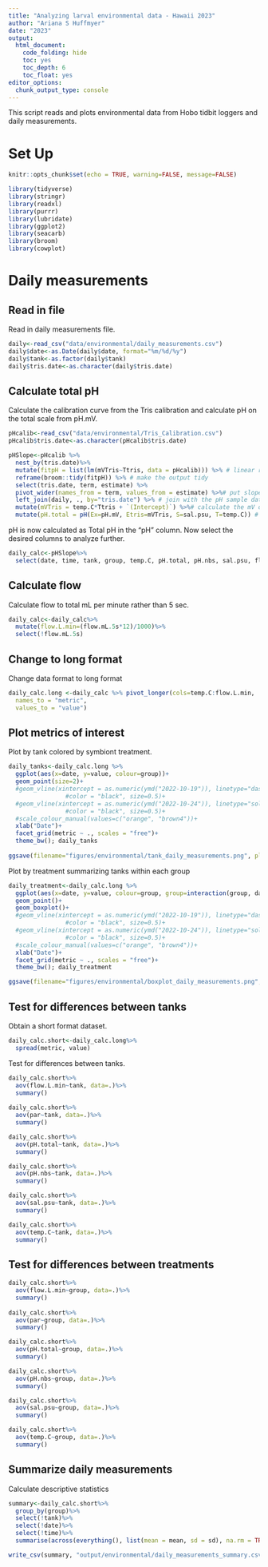 ```yaml
---
title: "Analyzing larval environmental data - Hawaii 2023"
author: "Ariana S Huffmyer"
date: "2023"
output: 
  html_document:
    code_folding: hide
    toc: yes
    toc_depth: 6
    toc_float: yes
editor_options: 
  chunk_output_type: console
---
```


This script reads and plots environmental data from Hobo tidbit loggers and daily measurements.  

# Set Up    

```r
knitr::opts_chunk$set(echo = TRUE, warning=FALSE, message=FALSE)
```

```r
library(tidyverse)
library(stringr)
library(readxl)
library(purrr)
library(lubridate)
library(ggplot2)
library(seacarb)
library(broom)
library(cowplot)
```

# Daily measurements  

## Read in file  

Read in daily measurements file.  

```r
daily<-read_csv("data/environmental/daily_measurements.csv")
daily$date<-as.Date(daily$date, format="%m/%d/%y")
daily$tank<-as.factor(daily$tank)
daily$tris.date<-as.character(daily$tris.date)
```

## Calculate total pH  

Calculate the calibration curve from the Tris calibration and calculate pH on the total scale from pH.mV.   
```r
pHcalib<-read_csv("data/environmental/Tris_Calibration.csv")
pHcalib$tris.date<-as.character(pHcalib$tris.date)

pHSlope<-pHcalib %>%
  nest_by(tris.date)%>%
  mutate(fitpH = list(lm(mVTris~Ttris, data = pHcalib))) %>% # linear regression of mV and temp of the tris
  reframe(broom::tidy(fitpH)) %>% # make the output tidy
  select(tris.date, term, estimate) %>%
  pivot_wider(names_from = term, values_from = estimate) %>%# put slope and intercept in their own column
  left_join(daily, ., by="tris.date") %>% # join with the pH sample data
  mutate(mVTris = temp.C*Ttris + `(Intercept)`) %>%# calculate the mV of the tris at temperature in which the pH of the tanks were measured
  mutate(pH.total = pH(Ex=pH.mV, Etris=mVTris, S=sal.psu, T=temp.C)) # calculate pH of the tanks using the pH seacarb function
```

pH is now calculated as Total pH in the "pH" column. Now select the desired columns to analyze further.  
```r
daily_calc<-pHSlope%>%
  select(date, time, tank, group, temp.C, pH.total, pH.nbs, sal.psu, flow.mL.5s, par)
```

## Calculate flow  

Calculate flow to total mL per minute rather than 5 sec.  
```r
daily_calc<-daily_calc%>%
  mutate(flow.L.min=(flow.mL.5s*12)/1000)%>%
  select(!flow.mL.5s)
```

## Change to long format

Change data format to long format 
```r
daily_calc.long <-daily_calc %>% pivot_longer(cols=temp.C:flow.L.min,
  names_to = "metric",
  values_to = "value")
```

## Plot metrics of interest  

Plot by tank colored by symbiont treatment.      
```r
daily_tanks<-daily_calc.long %>%
  ggplot(aes(x=date, y=value, colour=group))+
  geom_point(size=2)+
  #geom_vline(xintercept = as.numeric(ymd("2022-10-19")), linetype="dashed", 
                #color = "black", size=0.5)+
  #geom_vline(xintercept = as.numeric(ymd("2022-10-24")), linetype="solid", 
                #color = "black", size=0.5)+
  #scale_colour_manual(values=c("orange", "brown4"))+
  xlab("Date")+
  facet_grid(metric ~ ., scales = "free")+
  theme_bw(); daily_tanks
  
ggsave(filename="figures/environmental/tank_daily_measurements.png", plot=daily_tanks, dpi=300, width=6, height=8, units="in")

```

Plot by treatment summarizing tanks within each group    
```r
daily_treatment<-daily_calc.long %>%
  ggplot(aes(x=date, y=value, colour=group, group=interaction(group, date)))+
  geom_point()+
  geom_boxplot()+
  #geom_vline(xintercept = as.numeric(ymd("2022-10-19")), linetype="dashed", 
                #color = "black", size=0.5)+
  #geom_vline(xintercept = as.numeric(ymd("2022-10-24")), linetype="solid", 
                #color = "black", size=0.5)+
  #scale_colour_manual(values=c("orange", "brown4"))+
  xlab("Date")+
  facet_grid(metric ~ ., scales = "free")+
  theme_bw(); daily_treatment

ggsave(filename="figures/environmental/boxplot_daily_measurements.png", plot=daily_treatment, dpi=300, width=6, height=8, units="in")
```

## Test for differences between tanks  

Obtain a short format dataset.  
```r
daily_calc.short<-daily_calc.long%>%
  spread(metric, value)
```

Test for differences between tanks. 

```r
daily_calc.short%>%
  aov(flow.L.min~tank, data=.)%>%
  summary()
 
daily_calc.short%>%
  aov(par~tank, data=.)%>%
  summary()

daily_calc.short%>%
  aov(pH.total~tank, data=.)%>%
  summary()

daily_calc.short%>%
  aov(pH.nbs~tank, data=.)%>%
  summary()

daily_calc.short%>%
  aov(sal.psu~tank, data=.)%>%
  summary()

daily_calc.short%>%
  aov(temp.C~tank, data=.)%>%
  summary()
```

## Test for differences between treatments  

```r
daily_calc.short%>%
  aov(flow.L.min~group, data=.)%>%
  summary()
 
daily_calc.short%>%
  aov(par~group, data=.)%>%
  summary()

daily_calc.short%>%
  aov(pH.total~group, data=.)%>%
  summary()

daily_calc.short%>%
  aov(pH.nbs~group, data=.)%>%
  summary()

daily_calc.short%>%
  aov(sal.psu~group, data=.)%>%
  summary()

daily_calc.short%>%
  aov(temp.C~group, data=.)%>%
  summary()
```

## Summarize daily measurements  

Calculate descriptive statistics   
```r
summary<-daily_calc.short%>%
  group_by(group)%>%
  select(!tank)%>%
  select(!date)%>%
  select(!time)%>%
  summarise(across(everything(), list(mean = mean, sd = sd), na.rm = TRUE)); summary

write_csv(summary, "output/environmental/daily_measurements_summary.csv")
```
